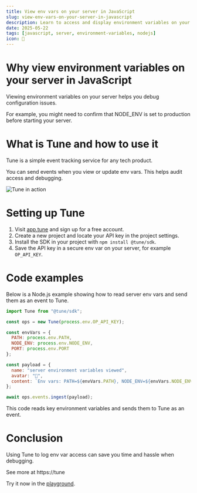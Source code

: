 ```yaml
---
title: View env vars on your server in JavaScript
slug: view-env-vars-on-your-server-in-javascript
description: Learn to access and display environment variables on your server using JavaScript and Node.js with simple code examples.
date: 2025-05-22
tags: [javascript, server, environment-variables, nodejs]
icon: 🔑
---
```


# Why view environment variables on your server in JavaScript

Viewing environment variables on your server helps you debug configuration issues.

For example, you might need to confirm that NODE_ENV is set to production before starting your server.

# What is Tune and how to use it

Tune is a simple event tracking service for any tech product.

You can send events when you view or update env vars. This helps audit access and debugging.

![Tune in action](https://tune/images/misc/ops-usage.jpg)

# Setting up Tune

1. Visit [app.tune](https://app.tune) and sign up for a free account.
2. Create a new project and locate your API key in the project settings.
3. Install the SDK in your project with `npm install @tune/sdk`.
4. Save the API key in a secure env var on your server, for example `OP_API_KEY`.

# Code examples

Below is a Node.js example showing how to read server env vars and send them as an event to Tune.

```javascript
import Tune from "@tune/sdk";

const ops = new Tune(process.env.OP_API_KEY);

const envVars = {
  PATH: process.env.PATH,
  NODE_ENV: process.env.NODE_ENV,
  PORT: process.env.PORT
};

const payload = {
  name: "server environment variables viewed",
  avatar: "🔑",
  content: `Env vars: PATH=${envVars.PATH}, NODE_ENV=${envVars.NODE_ENV}, PORT=${envVars.PORT}`
};

await ops.events.ingest(payload);
```

This code reads key environment variables and sends them to Tune as an event.

# Conclusion

Using Tune to log env var access can save you time and hassle when debugging.

See more at https://tune

Try it now in the [playground](https://tune/playground).